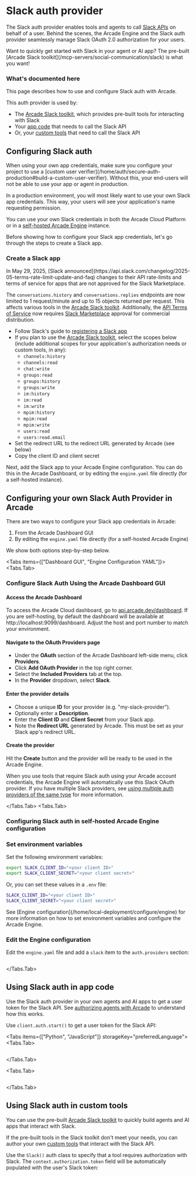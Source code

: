 
# Slack auth provider

The Slack auth provider enables tools and agents to call [Slack APIs](https://api.slack.com/docs) on behalf of a user. Behind the scenes, the Arcade Engine and the Slack auth provider seamlessly manage Slack OAuth 2.0 authorization for your users.

<Tip>
  Want to quickly get started with Slack in your agent or AI app? The pre-built
  [Arcade Slack toolkit](/mcp-servers/social-communication/slack) is what you want!
</Tip>

### What's documented here

This page describes how to use and configure Slack auth with Arcade.

This auth provider is used by:

- The [Arcade Slack toolkit](/mcp-servers/social-communication/slack), which provides pre-built tools for interacting with Slack
- Your [app code](#using-slack-auth-in-app-code) that needs to call the Slack API
- Or, your [custom tools](#using-slack-auth-in-custom-tools) that need to call the Slack API

## Configuring Slack auth

<Note>
  When using your own app credentials, make sure you configure your project to use a [custom user verifier](/home/auth/secure-auth-production#build-a-custom-user-verifier). Without this, your end-users will not be able to use your app or agent in production.
</Note>

In a production environment, you will most likely want to use your own Slack app credentials. This way, your users will see your application's name requesting permission.

You can use your own Slack credentials in both the Arcade Cloud Platform or in a [self-hosted Arcade Engine](/home/local-deployment/install/local) instance.

Before showing how to configure your Slack app credentials, let's go through the steps to create a Slack app.

### Create a Slack app

<Warning>
  In May 29, 2025, [Slack announced](https://api.slack.com/changelog/2025-05-terms-rate-limit-update-and-faq) changes to their API rate-limits and terms of service for apps that are not approved for the Slack Marketplace.

  The `conversations.history` and `conversations.replies` endpoints are now limited to 1 request/minute and up to 15 objects returned per request. This affects various tools in the [Arcade Slack toolkit](/mcp-servers/social-communication/slack). Additionally, the [API Terms of Service](https://slack.com/terms-of-service/api) now requires [Slack Marketplace](https://api.slack.com/slack-marketplace/using) approval for commercial distribution.
</Warning>

- Follow Slack's guide to [registering a Slack app](https://api.slack.com/quickstart)
- If you plan to use the [Arcade Slack toolkit](/mcp-servers/social-communication/slack), select the scopes below (include additional scopes for your application's authorization needs or custom tools, in any):
  - `channels:history`
  - `channels:read`
  - `chat:write`
  - `groups:read`
  - `groups:history`
  - `groups:write`
  - `im:history`
  - `im:read`
  - `im:write`
  - `mpim:history`
  - `mpim:read`
  - `mpim:write`
  - `users:read`
  - `users:read.email`
- Set the redirect URL to the redirect URL generated by Arcade (see below)
- Copy the client ID and client secret

Next, add the Slack app to your Arcade Engine configuration. You can do this in the Arcade Dashboard, or by editing the `engine.yaml` file directly (for a self-hosted instance).

## Configuring your own Slack Auth Provider in Arcade

There are two ways to configure your Slack app credentials in Arcade:

1. From the Arcade Dashboard GUI
2. By editing the `engine.yaml` file directly (for a self-hosted Arcade Engine)

We show both options step-by-step below.

<Tabs items={["Dashboard GUI", "Engine Configuration YAML"]}>
<Tabs.Tab>

### Configure Slack Auth Using the Arcade Dashboard GUI

<Steps>

#### Access the Arcade Dashboard

To access the Arcade Cloud dashboard, go to [api.arcade.dev/dashboard](https://api.arcade.dev/dashboard). If you are self-hosting, by default the dashboard will be available at http://localhost:9099/dashboard. Adjust the host and port number to match your environment.

#### Navigate to the OAuth Providers page

- Under the **OAuth** section of the Arcade Dashboard left-side menu, click **Providers**.
- Click **Add OAuth Provider** in the top right corner.
- Select the **Included Providers** tab at the top.
- In the **Provider** dropdown, select **Slack**.

#### Enter the provider details

- Choose a unique **ID** for your provider (e.g. "my-slack-provider").
- Optionally enter a **Description**.
- Enter the **Client ID** and **Client Secret** from your Slack app.
- Note the **Redirect URL** generated by Arcade. This must be set as your Slack app's redirect URL.

#### Create the provider

Hit the **Create** button and the provider will be ready to be used in the Arcade Engine.

</Steps>

When you use tools that require Slack auth using your Arcade account credentials, the Arcade Engine will automatically use this Slack OAuth provider. If you have multiple Slack providers, see [using multiple auth providers of the same type](/home/auth-providers#using-multiple-providers-of-the-same-type) for more information.

</Tabs.Tab>
<Tabs.Tab>

### Configuring Slack auth in self-hosted Arcade Engine configuration

<Steps>

### Set environment variables

Set the following environment variables:

```bash
export SLACK_CLIENT_ID="<your client ID>"
export SLACK_CLIENT_SECRET="<your client secret>"
```

Or, you can set these values in a `.env` file:

```bash
SLACK_CLIENT_ID="<your client ID>"
SLACK_CLIENT_SECRET="<your client secret>"
```

<Tip>
  See [Engine configuration](/home/local-deployment/configure/engine) for more information on how
  to set environment variables and configure the Arcade Engine.
</Tip>

### Edit the Engine configuration

Edit the `engine.yaml` file and add a `slack` item to the `auth.providers` section:

```yaml file=<rootDir>/examples/code/integrations/slack/config_provider.engine.yaml {3-9}

```

</Steps>

</Tabs.Tab>
</Tabs>

## Using Slack auth in app code

Use the Slack auth provider in your own agents and AI apps to get a user token for the Slack API. See [authorizing agents with Arcade](/home/auth/how-arcade-helps) to understand how this works.

Use `client.auth.start()` to get a user token for the Slack API:

<Tabs items={["Python", "JavaScript"]} storageKey="preferredLanguage">
<Tabs.Tab>

```python file=<rootDir>/examples/code/integrations/slack/custom_auth.py {8-17}

```

</Tabs.Tab>

<Tabs.Tab>

```javascript file=<rootDir>/examples/code/integrations/slack/custom_auth.js {8-10}

```

</Tabs.Tab>

</Tabs>

## Using Slack auth in custom tools

You can use the pre-built [Arcade Slack toolkit](/mcp-servers/social-communication/slack) to quickly build agents and AI apps that interact with Slack.

If the pre-built tools in the Slack toolkit don't meet your needs, you can author your own [custom tools](/home/build-tools/create-a-toolkit) that interact with the Slack API.

Use the `Slack()` auth class to specify that a tool requires authorization with Slack. The `context.authorization.token` field will be automatically populated with the user's Slack token:

```python file=<rootDir>/examples/code/integrations/slack/custom_tool.py {5-6,10-19,30}

```
